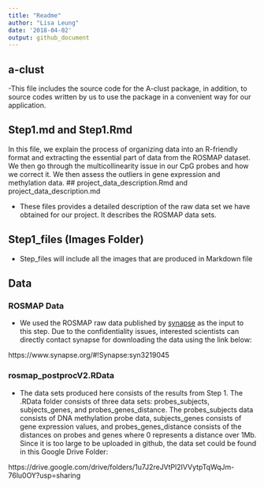 ```yaml
---
title: "Readme"
author: "Lisa Leung"
date: '2018-04-02'
output: github_document
---
```


## a-clust

-This file includes the source code for the A-clust package, in addition, to source codes written by us to use the package in a convenient way for our application.

## Step1.md and Step1.Rmd
In this file, we explain the process of organizing data into an R-friendly format and extracting the essential part of data from the ROSMAP dataset. We then go through the multicollinearity issue in our CpG probes and how we correct it. We then assess the outliers in gene expression and methylation data.
## project_data_description.Rmd and project_data_description.md

- These files provides a detailed description of the raw data set we have obtained for our project. It describes the ROSMAP data sets.

## Step1_files (Images Folder)

- Step_files will include all the images that are produced in Markdown file

## Data

### ROSMAP Data

- We used the ROSMAP raw data published by [synapse](https://www.synapse.org/) as the input to this step. Due to the confidentiality issues, interested scientists can directly contact synapse for downloading the data using the link below:

https://www.synapse.org/#!Synapse:syn3219045


### rosmap_postprocV2.RData

- The data sets produced here consists of the results from Step 1. The .RData folder consists of three data sets: probes_subjects, subjects_genes, and probes_genes_distance. The probes_subjects data consists of DNA methylation probe data, subjects_genes consists of gene expression values, and probes_genes_distance consists of the distances on probes and genes where 0 represents a distance over 1Mb. Since it is too large to be uploaded in github, the data set could be found in this Google Drive Folder:

https://drive.google.com/drive/folders/1u7J2reJVtPl2IVVytpTqWqJm-76lu0OY?usp=sharing
